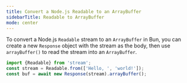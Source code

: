 ```yaml
---
title: Convert a Node.js Readable to an ArrayBuffer
sidebarTitle: Readable to ArrayBuffer
mode: center
---
```


To convert a Node.js `Readable` stream to an `ArrayBuffer` in Bun, you can create a new `Response` object with the stream as the body, then use `arrayBuffer()` to read the stream into an `ArrayBuffer`.

```ts
import {Readable} from 'stream';
const stream = Readable.from(['Hello, ', 'world!']);
const buf = await new Response(stream).arrayBuffer();
```
